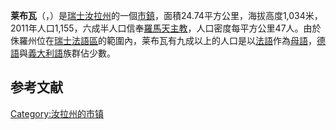 {{noteTA|G1=瑞士地名}}
{{Infobox Switzerland municipality}}
'''莱布瓦'''（{{lang-fr|Les Bois}}，{{IPA-fr|le bwa}}）是[[瑞士|瑞士]][[汝拉州|汝拉州]]的一個[[市鎮_(瑞士)|市鎮]]，面積24.74平方公里，海拔高度1,034米，2011年人口1,155，六成半人口信奉[[羅馬天主教|羅馬天主教]]，人口密度每平方公里47人。由於侏羅州位在[[瑞士法語|瑞士法語區]]的範圍內，莱布瓦有九成以上的人口是以[[法語|法語]]作為[[母語|母語]]，[[德語|德語]]與[[義大利語|義大利語]]族群佔少數。

== 参考文献 ==
{{Reflist}}

{{DEFAULTSORT:Le Bois}}
[[Category:汝拉州的市镇|Category:汝拉州的市镇]]